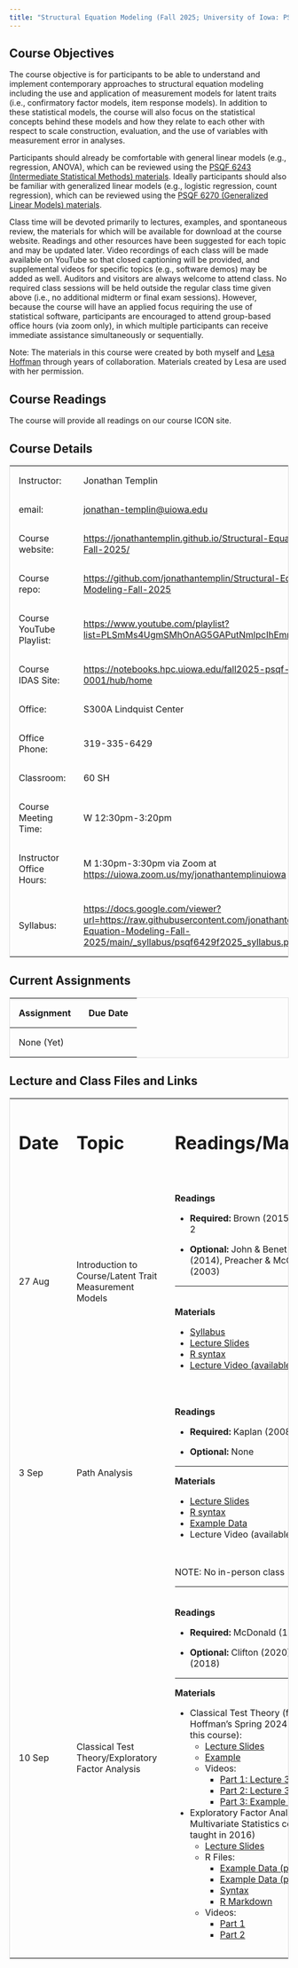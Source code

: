```yaml
---
title: "Structural Equation Modeling (Fall 2025; University of Iowa: PSQF 6249)"
---
```


## Course Objectives

The course objective is for participants to be able to understand and implement contemporary approaches to structural equation modeling including the use and application of measurement models for latent traits (i.e., confirmatory factor models, item response models). In addition to these statistical models, the course will also focus on the statistical concepts behind these models and how they relate to each other with respect to scale construction, evaluation, and the use of variables with measurement error in analyses.

Participants should already be comfortable with general linear models (e.g., regression, ANOVA), which can be reviewed using the [PSQF 6243 (Intermediate Statistical Methods) materials](http://lesahoffman.com/PSQF6243/index.html). Ideally participants should also be familiar with generalized linear models (e.g., logistic regression, count regression), which can be reviewed using the [PSQF 6270 (Generalized Linear Models) materials](http://lesahoffman.com/PSQF6270/index.html).

Class time will be devoted primarily to lectures, examples, and spontaneous review, the materials for which will be available for download at the course website. Readings and other resources have been suggested for each topic and may be updated later. Video recordings of each class will be made available on YouTube so that closed captioning will be provided, and supplemental videos for specific topics (e.g., software demos) may be added as well. Auditors and visitors are always welcome to attend class. No required class sessions will be held outside the regular class time given above (i.e., no additional midterm or final exam sessions). However, because the course will have an applied focus requiring the use of statistical software, participants are encouraged to attend group-based office hours (via zoom only), in which multiple participants can receive immediate assistance simultaneously or sequentially.

Note: The materials in this course were created by both myself and [Lesa Hoffman](https://www.lesahoffman.com) through years of collaboration. Materials created by Lesa are used with her permission.

## Course Readings

The course will provide all readings on our course ICON site.

## Course Details

+--------------------------+-------------------------------------------------------------------------------------------------------------------------------------------------------------------------+
| Instructor:              | Jonathan Templin                                                                                                                                                        |
+--------------------------+-------------------------------------------------------------------------------------------------------------------------------------------------------------------------+
| email:                   | [jonathan-templin\@uiowa.edu](mailto:jonathan-templin@uiowa.edu)                                                                                                        |
+--------------------------+-------------------------------------------------------------------------------------------------------------------------------------------------------------------------+
| Course website:          | <https://jonathantemplin.github.io/Structural-Equation-Modeling-Fall-2025/>                                                                                             |
+--------------------------+-------------------------------------------------------------------------------------------------------------------------------------------------------------------------+
| Course repo:             | <https://github.com/jonathantemplin/Structural-Equation-Modeling-Fall-2025>                                                                                             |
+--------------------------+-------------------------------------------------------------------------------------------------------------------------------------------------------------------------+
| Course YouTube Playlist: | <https://www.youtube.com/playlist?list=PLSmMs4UgmSMhOnAG5GAPutNmlpcIhEmmZ>                                                                                              |
+--------------------------+-------------------------------------------------------------------------------------------------------------------------------------------------------------------------+
| Course IDAS Site:        | <https://notebooks.hpc.uiowa.edu/fall2025-psqf-6249-0001/hub/home>                                                                                                      |
+--------------------------+-------------------------------------------------------------------------------------------------------------------------------------------------------------------------+
| Office:                  | S300A Lindquist Center                                                                                                                                                  |
+--------------------------+-------------------------------------------------------------------------------------------------------------------------------------------------------------------------+
| Office Phone:            | 319-335-6429                                                                                                                                                            |
+--------------------------+-------------------------------------------------------------------------------------------------------------------------------------------------------------------------+
| Classroom:               | 60 SH                                                                                                                                                                   |
+--------------------------+-------------------------------------------------------------------------------------------------------------------------------------------------------------------------+
| Course Meeting Time:     | W 12:30pm-3:20pm                                                                                                                                                        |
+--------------------------+-------------------------------------------------------------------------------------------------------------------------------------------------------------------------+
| Instructor Office Hours: | M 1:30pm-3:30pm via Zoom at <https://uiowa.zoom.us/my/jonathantemplinuiowa>                                                                                             |
+--------------------------+-------------------------------------------------------------------------------------------------------------------------------------------------------------------------+
| Syllabus:                | <https://docs.google.com/viewer?url=https://raw.githubusercontent.com/jonathantemplin/Structural-Equation-Modeling-Fall-2025/main/_syllabus/psqf6429f2025_syllabus.pdf> |
+--------------------------+-------------------------------------------------------------------------------------------------------------------------------------------------------------------------+

## Current Assignments

| Assignment | Due Date |
|------------|----------|
| None (Yet) |          |

## Lecture and Class Files and Links

```{=html}
<style>
table {
  border-collapse: collapse;
  width: 100%;
  border: 1px solid #ddd;
}

th, td {
  text-align: left;
  padding: 16px;
}
</style>
```

+----------+--------------------------------------------------------+:--------------------------------------------------------------------------------------------------------------------------------------------------------------------------------------------------------------+
| # Date   | # Topic                                                | # Readings/Materials                                                                                                                                                                                          |
+----------+--------------------------------------------------------+---------------------------------------------------------------------------------------------------------------------------------------------------------------------------------------------------------------+
| 27 Aug   | Introduction to Course/Latent Trait Measurement Models | **Readings**                                                                                                                                                                                                  |
|          |                                                        |                                                                                                                                                                                                               |
|          |                                                        | -   **Required:** Brown (2015) Chs. 1 and 2                                                                                                                                                                   |
|          |                                                        |                                                                                                                                                                                                               |
|          |                                                        | -   **Optional:** John & Benet-Martinez (2014), Preacher & McCollum (2003)                                                                                                                                    |
|          |                                                        |                                                                                                                                                                                                               |
|          |                                                        | <hr>                                                                                                                                                                                                          |
|          |                                                        |                                                                                                                                                                                                               |
|          |                                                        | \                                                                                                                                                                                                             |
|          |                                                        | **Materials**                                                                                                                                                                                                 |
|          |                                                        |                                                                                                                                                                                                               |
|          |                                                        | -   [Syllabus](https://docs.google.com/viewer?url=https://raw.githubusercontent.com/jonathantemplin/Structural-Equation-Modeling-Fall-2025/main/_syllabus/psqf6429f2025_syllabus.pdf)                         |
|          |                                                        | -   [Lecture Slides](https://docs.google.com/viewer?url=https://raw.githubusercontent.com/jonathantemplin/Structural-Equation-Modeling-Fall-2025/main/_lectures/01_Introduction/psqf6249f2025_lecture01.pdf)  |
|          |                                                        | -   [R syntax](https://github.com/jonathantemplin/Structural-Equation-Modeling-Fall-2025/blob/main/_lectures/01_Introduction/psqf6249f2025_lecture01.R)                                                       |
|          |                                                        | -   [Lecture Video (available after class)](https://youtu.be/hTDtAkumn4s)                                                                                                                                     |
+----------+--------------------------------------------------------+---------------------------------------------------------------------------------------------------------------------------------------------------------------------------------------------------------------+
| 3 Sep    | Path Analysis                                          | **Readings**                                                                                                                                                                                                  |
|          |                                                        |                                                                                                                                                                                                               |
|          |                                                        | -   **Required:** Kaplan (2008) Ch. 2                                                                                                                                                                         |
|          |                                                        |                                                                                                                                                                                                               |
|          |                                                        | -   **Optional:** None                                                                                                                                                                                        |
|          |                                                        |                                                                                                                                                                                                               |
|          |                                                        | <hr>                                                                                                                                                                                                          |
|          |                                                        |                                                                                                                                                                                                               |
|          |                                                        | **Materials**                                                                                                                                                                                                 |
|          |                                                        |                                                                                                                                                                                                               |
|          |                                                        | -   [Lecture Slides](https://docs.google.com/viewer?url=https://raw.githubusercontent.com/jonathantemplin/Structural-Equation-Modeling-Fall-2025/main/_lectures/02_Path_Analysis/psqf6249f2025_lecture02.pdf) |
|          |                                                        | -   [R syntax](https://github.com/jonathantemplin/Structural-Equation-Modeling-Fall-2025/blob/main/_lectures/02_Path_Analysis/psqf6249f2025_lecture02.R)                                                      |
|          |                                                        | -   [Example Data](https://github.com/jonathantemplin/Structural-Equation-Modeling-Fall-2025/blob/main/_lectures/02_Path_Analysis/mathdata.csv)                                                               |
|          |                                                        | -   Lecture Video (available after class)                                                                                                                                                                     |
+----------+--------------------------------------------------------+---------------------------------------------------------------------------------------------------------------------------------------------------------------------------------------------------------------+
| 10 Sep   | Classical Test Theory/Exploratory Factor Analysis      | NOTE: No in-person class\                                                                                                                                                                                     |
|          |                                                        | <hr>                                                                                                                                                                                                          |
|          |                                                        |                                                                                                                                                                                                               |
|          |                                                        | \                                                                                                                                                                                                             |
|          |                                                        | **Readings**                                                                                                                                                                                                  |
|          |                                                        |                                                                                                                                                                                                               |
|          |                                                        | -   **Required:** McDonald (1999), Ch. 5                                                                                                                                                                      |
|          |                                                        |                                                                                                                                                                                                               |
|          |                                                        | -   **Optional:** Clifton (2020), McNeish (2018)                                                                                                                                                              |
|          |                                                        |                                                                                                                                                                                                               |
|          |                                                        | <hr>                                                                                                                                                                                                          |
|          |                                                        |                                                                                                                                                                                                               |
|          |                                                        | **Materials**                                                                                                                                                                                                 |
|          |                                                        |                                                                                                                                                                                                               |
|          |                                                        | -   Classical Test Theory (from Lesa Hoffman's Spring 2024 version of this course):                                                                                                                           |
|          |                                                        |     -   [Lecture Slides](https://www.lesahoffman.com/PSQF6249/PSQF6249_Lecture3_CTT_Reliability.pdf)                                                                                                          |
|          |                                                        |     -   [Example](https://www.lesahoffman.com/PSQF6249/PSQF6249_Example3_CTT_Reliability.pdf)                                                                                                                 |
|          |                                                        |     -   Videos:                                                                                                                                                                                               |
|          |                                                        |         -   [Part 1: Lecture 3](https://youtu.be/GfokvpnjIQY)                                                                                                                                                 |
|          |                                                        |         -   [Part 2: Lecture 3](https://youtu.be/Ni8qKh4XlsY)                                                                                                                                                 |
|          |                                                        |         -   [Part 3: Example 3](https://youtu.be/t2LPiN6Tp7s)                                                                                                                                                 |
|          |                                                        | -   Exploratory Factor Analysis (from a Multivariate Statistics course I taught in 2016)                                                                                                                      |
|          |                                                        |     -   [Lecture Slides](https://jonathantemplin.com/wp-content/uploads/2018/04/mv16epsy905_lecture13.pdf)                                                                                                    |
|          |                                                        |     -   R Files:                                                                                                                                                                                              |
|          |                                                        |         -   [Example Data (part 1)](https://jonathantemplin.com/wp-content/uploads/2018/04/mv16epsy905_lecture13a.csv)                                                                                        |
|          |                                                        |         -   [Example Data (part 2)](https://jonathantemplin.com/wp-content/uploads/2018/04/mv16epsy905_lecture13b.csv)                                                                                        |
|          |                                                        |         -   [Syntax](https://jonathantemplin.com/wp-content/uploads/2018/04/mv16epsy905_lecture13.r)                                                                                                          |
|          |                                                        |         -   [R Markdown](https://jonathantemplin.com/wp-content/uploads/2018/04/mv16epsy905_lecture13.html)                                                                                                   |
|          |                                                        |     -   Videos:                                                                                                                                                                                               |
|          |                                                        |         -   [Part 1](https://youtu.be/vFktlubZ9i8)                                                                                                                                                            |
|          |                                                        |         -   [Part 2](https://youtu.be/SW-UzbOdfks)                                                                                                                                                            |
+----------+--------------------------------------------------------+---------------------------------------------------------------------------------------------------------------------------------------------------------------------------------------------------------------+
